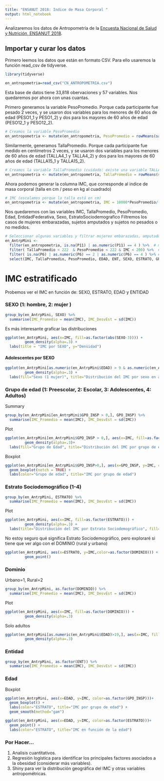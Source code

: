 ```yaml
---
title: "ENSANUT 2018: Indice de Masa Corporal "
output: html_notebook
---
```


Analizaremos los datos de Antropometría de la [Encuesta Nacional de Salud y Nutrición, ENSANUT 2018](https://ensanut.insp.mx/encuestas/ensanut2018/descargas.php). 

## Importar y curar los datos

Primero leemos los datos que están en formato CSV. Para ello usaremos la función read_csv de tidyverse.


```r
library(tidyverse)

en_antropometria=read_csv("CN_ANTROPOMETRIA.csv")

```

Esta base de datos tiene 33,818 obervaciones y 57 variables. Nos quedaremos por ahora con unas cuantas.

Primero generamos la variable PesoPromedio. Porque cada participante fue pesado 2 veces, y se usaron dos variables para los menores de 60 años de edad (PESO1_1 y PESO1_2) y dos para los mayores de 60 años de edad (PESO12_1 y PESO12_2).

```r
# Creamos la variable PesoPromedio
en_antropometria <- mutate(en_antropometria, PesoPromedio = rowMeans(sapply(select(en_antropometria,starts_with("PESO")),as.numeric),na.rm = TRUE))

```

Similarmente, generamos TallaPromedio. Porque cada participante fue medido en centímetros 2 veces, y se usaron dos variables para los menores de 60 años de edad (TALLA4_1 y TALLA4_2) y dos para los mayores de 60 años de edad (TALLA15_1 y TALLA15_2).

```r
# Creamos la variable TallaPromedio (cuidado: existe una variable TALLAPIE17*)
en_antropometria <- mutate(en_antropometria, TallaPromedio = rowMeans(sapply(select(en_antropometria,starts_with("TALLA4") | starts_with("TALLA15")),as.numeric),na.rm = TRUE))
```

Ahora podemos generar la columna IMC, que corresponde al indice de masa corporal (talla en cm /  peso en kg al cuadrado)

```r
# IMC (escalamos porque la talla está en cm)
en_antropometria <- mutate(en_antropometria, IMC = 10000*PesoPromedio/(TallaPromedio*TallaPromedio))
```

Nos quedaremos con las variables IMC, TallaPromedio, PesoPromedio, Edad, EntidadFederativa, Sexo, EstratoSociodemografico Filtremos los casos de mujeres embarazadas, sujetos amputados y sujetos no pesados o no medidos.

```r
# Seleccionar algunas variables y filtrar mujeres embarazadas, amputados y no medidos
en_AntrpMini <-
  filter(en_antropometria, is.na(P11) | as.numeric(P11) == 4 ) %>%  # menores de 60 (NA) o no-amputados
  filter( TallaPromedio < 222  & PesoPromedio < 222 & IMC < 200) %>%  # Quitar los no medidos = 222.2
  filter( is.na(P6) | as.numeric(P6) == 2 | as.numeric(P6) == 4 ) %>% # Quedarse con mujeres no embarazadas o que no se les pregunta.
  select(IMC, TallaPromedio, PesoPromedio, EDAD, ENT, SEXO, ESTRATO, GPO_INSP, DOMINIO)
```

# IMC estratificado

Probemos ver el IMC en función de: SEXO, ESTRATO, EDAD y ENTIDAD


### SEXO (1: hombre, 2: mujer )
```r
group_by(en_AntrpMini, SEXO) %>%
  summarise(IMC_Promedio = mean(IMC), IMC_DesvEst = sd(IMC))
```

Es más interesante graficar las distribuciones
```r
ggplot(en_AntrpMini, aes(x=IMC, fill=as.factor(abs(SEXO-3)))) + 
         geom_density(alpha=.3) +
  labs(title = "IMC por SEXO", y="Densidad")
```

#### Adolescentes por SEXO
```r
ggplot(en_AntrpMini[as.numeric(en_AntrpMini$EDAD) > 9 & as.numeric(en_AntrpMini$EDAD) < 20,], aes(x=IMC, fill=as.factor(abs(SEXO-3)))) + 
         geom_density(alpha=.3) +
  labs(fill="Sexo (1 mujer)", title="Distribución del IMC por sexo en adolescentes", y="Densidad")
```



### Grupo de edad (1: Preescolar, 2: Escolar, 3: Adolescentes, 4: Adultos)
Summary
```r
group_by(en_AntrpMini[en_AntrpMini$GPO_INSP > 0,], GPO_INSP) %>%
  summarise(IMC_Promedio = mean(IMC), IMC_DesvEst = sd(IMC))
```
Plot
```r
ggplot(en_AntrpMini[en_AntrpMini$GPO_INSP > 0,], aes(x=IMC, fill=as.factor(GPO_INSP))) + 
         geom_density(alpha=.3)+
  labs(fill="Grupo de Edad", title="Distribución del IMC por grupo de edad")
```

Boxplot
```r
ggplot(en_AntrpMini[en_AntrpMini$GPO_INSP>0,], aes(x=GPO_INSP, y=IMC, color=as.factor(GPO_INSP)))+
  geom_boxplot(notch = TRUE) +
  labs(color="Grupo de edad", title="IMC por grupo de edad")
```

### Estrato Sociodemográfico (1-4)
```r
group_by(en_AntrpMini, ESTRATO) %>%
  summarise(IMC_Promedio = mean(IMC), IMC_DesvEst = sd(IMC))
```
Plot
```r
ggplot(en_AntrpMini, aes(x=IMC, fill=as.factor(ESTRATO))) + 
         geom_density(alpha=.3) +
  labs(title="Distribución del IMC por Estrato Sociodemográfico", fill="Estrato S.", y="Densidad")

```
No estoy seguro qué significa Estrato Sociodemográfico, pero exploraré si tiene que ver algo con el DOMINIO (rural y urbano)
```r
ggplot(en_AntrpMini, aes(x=ESTRATO, y=IMC,color=as.factor(DOMINIO))) + 
         geom_point()
```


### Dominio

Urbano=1, Rural=2

```r
group_by(en_AntrpMini, as.factor(DOMINIO)) %>%
  summarise(IMC_Promedio = mean(IMC), IMC_DesvEst = sd(IMC))
```
Plot
```r
ggplot(en_AntrpMini, aes(x=IMC, fill=as.factor(DOMINIO))) + 
         geom_density(alpha=.3)
```
Solo adultos
```r
ggplot(en_AntrpMini[as.numeric(en_AntrpMini$EDAD)>19,], aes(x=IMC, fill=as.factor(DOMINIO))) + 
         geom_density(alpha=.3)
```


### Entidad
```r
group_by(en_AntrpMini, as.factor(ENT)) %>%
  summarise(IMC_Promedio = mean(IMC), IMC_DesvEst = sd(IMC))
```


### Edad

Boxplot
```r
ggplot(en_AntrpMini, aes(x=EDAD, y=IMC, color=as.factor(GPO_INSP)))+
  geom_boxplot() +
  labs(color="ESTRATO", title="IMC por grupo de edad") +
  geom_smooth(method="gam")
```


```r
ggplot(en_AntrpMini, aes(x=EDAD, y=IMC, color=as.factor(ESTRATO)))+
  geom_point() +
  labs(color="ESTRATO", title="IMC en función de la edad")
```


### Por Hacer...

1. Analisis cuantitativos.
2. Regresión logística para identificar los principales factores asociados a la obesidad (considerar más variables).
3. Shiny para ver la distribución geográfica del IMC y otras variables antropométricas.

